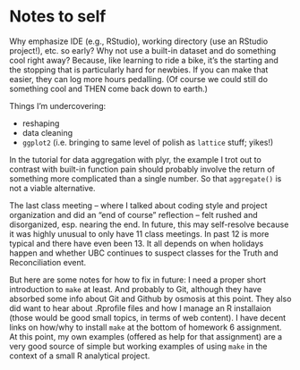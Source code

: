 Notes to self
========================================================

Why emphasize IDE (e.g., RStudio), working directory (use an RStudio project!), etc. so early? Why not use a built-in dataset and do something cool right away? Because, like learning to ride a bike, it's the starting and the stopping that is particularly hard for newbies. If you can make that easier, they can log more hours pedalling. (Of course we could still do something cool and THEN come back down to earth.)

Things I'm undercovering:

  * reshaping
  * data cleaning
  * `ggplot2` (i.e. bringing to same level of polish as `lattice` stuff; yikes!)
  
In the tutorial for data aggregation with plyr, the example I trot out to contrast with built-in function pain should probably involve the return of something more complicated than a single number. So that `aggregate()` is not a viable alternative.

The last class meeting -- where I talked about coding style and project organization and did an "end of course" reflection -- felt rushed and disorganized, esp. nearing the end. In future, this may self-resolve because it was highly unusual to only have 11 class meetings. In past 12 is more typical and there have even been 13. It all depends on when holidays happen and whether UBC continues to suspect classes for the Truth and Reconciliation event.

But here are some notes for how to fix in future: I need a proper short introduction to `make` at least. And probably to Git, although they have absorbed some info about Git and Github by osmosis at this point. They also did want to hear about .Rprofile files and how I manage an R installaion (those would be good small topics, in terms of web content). I have decent links on how/why to install `make` at the bottom of homework 6 assignment. At this point, my own examples (offered as help for that assignment) are a very good source of simple but working examples of using `make` in the context of a small R analytical project.



